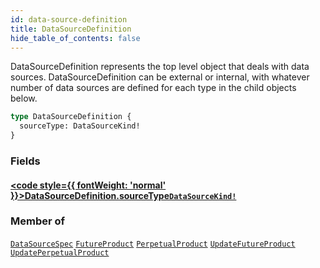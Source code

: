 ```yaml
---
id: data-source-definition
title: DataSourceDefinition
hide_table_of_contents: false
---
```








DataSourceDefinition represents the top level object that deals with data sources.
DataSourceDefinition can be external or internal, with whatever number of data sources are defined
for each type in the child objects below.

```graphql
type DataSourceDefinition {
  sourceType: DataSourceKind!
}
```


### Fields

#### [<code style={{ fontWeight: 'normal' }}>DataSourceDefinition.<b>sourceType</b></code>](#)<Bullet />[`DataSourceKind!`](/testnet/api/graphql/unions/data-source-kind) <Badge class="secondary" text="non-null"/> <Badge class="secondary" text="union"/>
> 
> 



### Member of

[`DataSourceSpec`](/testnet/api/graphql/objects/data-source-spec)  <Badge class="secondary" text="object"/><Bullet />[`FutureProduct`](/testnet/api/graphql/objects/future-product)  <Badge class="secondary" text="object"/><Bullet />[`PerpetualProduct`](/testnet/api/graphql/objects/perpetual-product)  <Badge class="secondary" text="object"/><Bullet />[`UpdateFutureProduct`](/testnet/api/graphql/objects/update-future-product)  <Badge class="secondary" text="object"/><Bullet />[`UpdatePerpetualProduct`](/testnet/api/graphql/objects/update-perpetual-product)  <Badge class="secondary" text="object"/>




